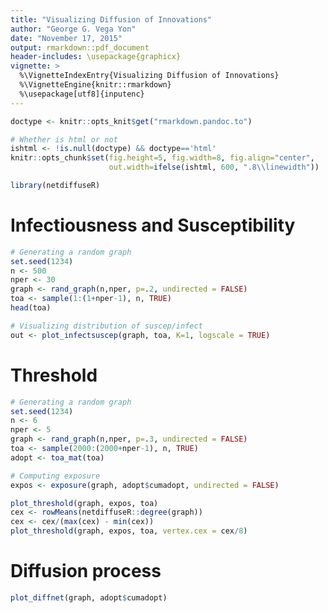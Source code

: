 ```yaml
---
title: "Visualizing Diffusion of Innovations"
author: "George G. Vega Yon"
date: "November 17, 2015"
output: rmarkdown::pdf_document
header-includes: \usepackage{graphicx}
vignette: >
  %\VignetteIndexEntry{Visualizing Diffusion of Innovations}
  %\VignetteEngine{knitr::rmarkdown}
  %\usepackage[utf8]{inputenc}
---
```


```r
doctype <- knitr::opts_knit$get("rmarkdown.pandoc.to")

# Whether is html or not
ishtml <- !is.null(doctype) && doctype=='html'
knitr::opts_chunk$set(fig.height=5, fig.width=8, fig.align="center", 
                      out.width=ifelse(ishtml, 600, ".8\\linewidth"))
```

```r
library(netdiffuseR)
```

# Infectiousness and Susceptibility

```r
# Generating a random graph
set.seed(1234)
n <- 500
nper <- 30
graph <- rand_graph(n,nper, p=.2, undirected = FALSE)
toa <- sample(1:(1+nper-1), n, TRUE)
head(toa)

# Visualizing distribution of suscep/infect
out <- plot_infectsuscep(graph, toa, K=1, logscale = TRUE)
```

\clearpage

# Threshold

```r
# Generating a random graph
set.seed(1234)
n <- 6
nper <- 5
graph <- rand_graph(n,nper, p=.3, undirected = FALSE)
toa <- sample(2000:(2000+nper-1), n, TRUE)
adopt <- toa_mat(toa)

# Computing exposure
expos <- exposure(graph, adopt$cumadopt, undirected = FALSE)

plot_threshold(graph, expos, toa)
cex <- rowMeans(netdiffuseR::degree(graph))
cex <- cex/(max(cex) - min(cex))
plot_threshold(graph, expos, toa, vertex.cex = cex/8)
```

\clearpage

# Diffusion process

```r
plot_diffnet(graph, adopt$cumadopt)
```


